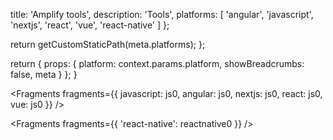
  title: 'Amplify tools',
  description:
    'Tools',
  platforms: [
    'angular',
    'javascript',
    'nextjs',
    'react',
    'vue',
    'react-native'
  ]
};

  return getCustomStaticPath(meta.platforms);
};

  return {
    props: {
      platform: context.params.platform,
      showBreadcrumbs: false,
      meta
    }
  };
}


<Fragments
  fragments={{
    javascript: js0,
    angular: js0,
    nextjs: js0,
    react: js0,
    vue: js0
  }}
/>


<Fragments fragments={{ 'react-native': reactnative0 }} />
